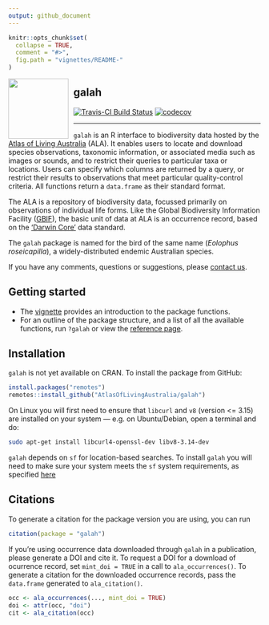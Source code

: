 ```yaml
---
output: github_document
---
```


<!-- README.md is generated from README.Rmd. Please edit that file -->

```r
knitr::opts_chunk$set(
  collapse = TRUE,
  comment = "#>",
  fig.path = "vignettes/README-"
)
```

<img src="man/figures/galah_logo.png" align="left" style="margin: 0px 10px 0px 0px;" alt="" width="120"/><h2>galah</h2>

[![Travis-CI Build Status](https://travis-ci.com/AtlasOfLivingAustralia/galah.svg?branch=master)](https://travis-ci.com/AtlasOfLivingAustralia/galah)
[![codecov](https://codecov.io/gh/AtlasOfLivingAustralia/galah/branch/master/graph/badge.svg)](https://codecov.io/gh/AtlasOfLivingAustralia/galah)

---

`galah` is an R interface to biodiversity data hosted by the [Atlas of Living
Australia](https://www.ala.org.au/) (ALA). It enables users to locate and
download species observations, taxonomic information, or associated media such as
images or sounds, and to restrict their queries to particular taxa or
locations. Users can specify which columns are returned by a query, or restrict
their results to observations that meet particular quality-control criteria.
All functions return a `data.frame` as their standard format.

The ALA is a repository of biodiversity data, focussed primarily on
observations of individual life forms. Like the Global Biodiversity Information
Facility ([GBIF](https://www.gbif.org)), the basic unit of data at ALA is an 
occurrence record, based on the ['Darwin Core'](https://dwc.tdwg.org) data
standard.

The `galah` package is named for the bird of the same name
(*Eolophus roseicapilla*), a widely-distributed endemic Australian species.

If you have any comments, questions or suggestions, please [contact us](mailto:support@ala.org.au).

## Getting started

- The [vignette](https://atlasoflivingaustralia.github.io/galah/articles/galah.html) provides an introduction to the package functions.
- For an outline of the package structure, and a list of all the available functions, run `?galah` or view the [reference page](https://atlasoflivingaustralia.github.io/galah/reference/index.html).

## Installation

`galah` is not yet available on CRAN. To install the package from GitHub:

```r
install.packages("remotes")
remotes::install_github("AtlasOfLivingAustralia/galah")
```

On Linux you will first need to ensure that `libcurl` and `v8` (version <= 3.15) are installed on your system --- e.g. on Ubuntu/Debian, open a terminal and do:

```sh
sudo apt-get install libcurl4-openssl-dev libv8-3.14-dev
```

`galah` depends on `sf` for location-based searches. To install `galah` you will
need to make sure your system meets the `sf` system requirements, as specified
[here](https://cran.r-project.org/web/packages/sf/index.html)

## Citations
To generate a citation for the package version you are using, you can run
```r
citation(package = "galah")
```
If you're using occurrence data downloaded through `galah` in a publication, please generate a DOI and cite it. 
To request a DOI for a download of ocurrence record, set `mint_doi = TRUE` in a call to `ala_occurrences()`.
To generate a citation for the downloaded occurrence records, pass the `data.frame`
generated to `ala_citation()`.

```r
occ <- ala_occurrences(..., mint_doi = TRUE)
doi <- attr(occ, "doi")
cit <- ala_citation(occ)
```


